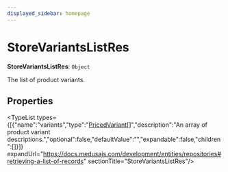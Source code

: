 ```yaml
---
displayed_sidebar: homepage
---
```



# StoreVariantsListRes

 **StoreVariantsListRes**: `Object`

The list of product variants.

## Properties

<TypeList types={[{"name":"variants","type":"[PricedVariant](medusa.PricedVariant.mdx)[]","description":"An array of product variant descriptions.","optional":false,"defaultValue":"","expandable":false,"children":[]}]} expandUrl="https://docs.medusajs.com/development/entities/repositories#retrieving-a-list-of-records" sectionTitle="StoreVariantsListRes"/>
